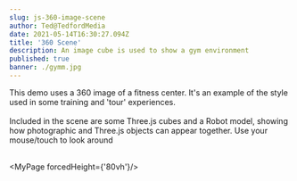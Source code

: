 ```yaml
---
slug: js-360-image-scene
author: Ted@TedfordMedia
date: 2021-05-14T16:30:27.094Z
title: '360 Scene'
description: An image cube is used to show a gym environment
published: true
banner: ./gymm.jpg  
---
```

 

<Layout>
This demo uses a 360 image of a fitness center.  It's an example of the style used in some training and 'tour' experiences.   
<br/><br/>Included in the scene are some Three.js cubes and a Robot model, showing how photographic and Three.js objects can appear together.   
Use your mouse/touch to look around<br/><br/>
</Layout>


<MyPage forcedHeight={'80vh'}/>  